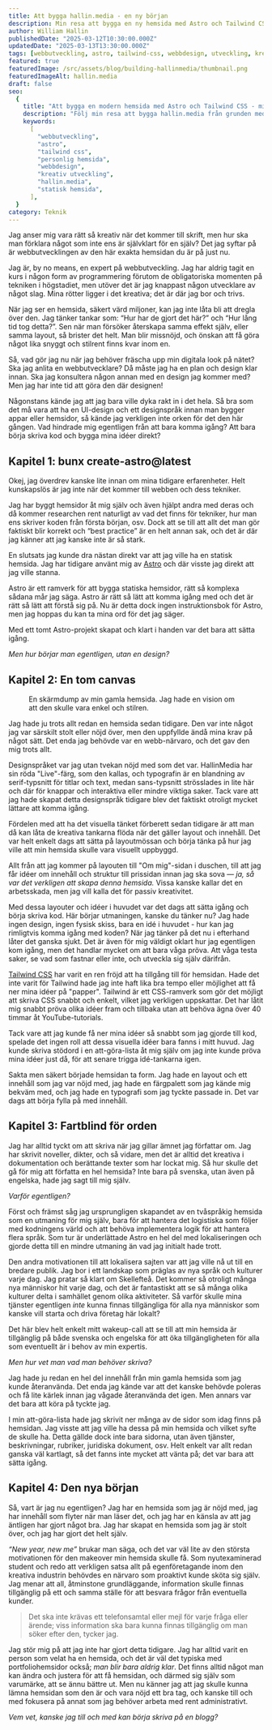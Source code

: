 ```yaml
---
title: Att bygga hallin.media - en ny början
description: Min resa att bygga en ny hemsida med Astro och Tailwind CSS, från idé till verklighet - utan designskisser men med kreativt självförtroende.
author: William Hallin
publishedDate: "2025-03-12T10:30:00.000Z"
updatedDate: "2025-03-13T13:30:00.000Z"
tags: [webbutveckling, astro, tailwind-css, webbdesign, utveckling, kreativitet]
featured: true
featuredImage: /src/assets/blog/building-hallinmedia/thumbnail.png
featuredImageAlt: hallin.media
draft: false
seo:
  {
    title: "Att bygga en modern hemsida med Astro och Tailwind CSS - min utvecklingsresa",
    description: "Följ min resa att bygga hallin.media från grunden med Astro och Tailwind CSS. En personlig berättelse om kreativ webbutveckling utan traditionella designskisser.",
    keywords:
      [
        "webbutveckling",
        "astro",
        "tailwind css",
        "personlig hemsida",
        "webbdesign",
        "kreativ utveckling",
        "hallin.media",
        "statisk hemsida",
      ],
  }
category: Teknik
---
```



Jag anser mig vara rätt så kreativ när det kommer till skrift, men hur ska man förklara något som inte ens är självklart för en själv? Det jag syftar på är webbutvecklingen av den här exakta hemsidan du är på just nu.

Jag är, by no means, en expert på webbutveckling. Jag har aldrig tagit en kurs i någon form av programmering förutom de obligatoriska momenten på tekniken i högstadiet, men utöver det är jag knappast någon utvecklare av något slag. Mina rötter ligger i det kreativa; det är där jag bor och trivs.

När jag ser en hemsida, säkert värd miljoner, kan jag inte låta bli att dregla över den. Jag tänker tankar som: “Hur har de gjort det här?” och “Hur lång tid tog detta?”. Sen när man försöker återskapa samma effekt själv, eller samma layout, så brister det helt. Man blir missnöjd, och önskan att få göra något lika snyggt och stilrent finns kvar inom en.

Så, vad gör jag nu när jag behöver fräscha upp min digitala look på nätet? Ska jag anlita en webbutvecklare? Då måste jag ha en plan och design klar innan. Ska jag konsultera någon annan med en design jag kommer med? Men jag har inte tid att göra den där designen!

Någonstans kände jag att jag bara ville dyka rakt in i det hela. Så bra som det må vara att ha en UI-design och ett designspråk innan man bygger appar eller hemsidor, så kände jag verkligen inte orken för det den här gången. Vad hindrade mig egentligen från att bara komma igång? Att bara börja skriva kod och bygga mina idéer direkt?

## Kapitel 1: bunx create-astro@latest

Okej, jag överdrev kanske lite innan om mina tidigare erfarenheter. Helt kunskapslös är jag inte när det kommer till webben och dess tekniker.

Jag har byggt hemsidor åt mig själv och även hjälpt andra med deras och då kommer researchen rent naturligt av vad det finns för tekniker, hur man ens skriver koden från första början, osv. Dock att se till att allt det man gör faktiskt blir korrekt och “best practice” är en helt annan sak, och det är där jag känner att jag kanske inte är så stark.

En slutsats jag kunde dra nästan direkt var att jag ville ha en statisk hemsida. Jag har tidigare använt mig av <a href="https://astro.build/" target="_blank" rel="noopener noreferrer">Astro</a> och där visste jag direkt att jag ville stanna.

Astro är ett ramverk för att bygga statiska hemsidor, rätt så komplexa sådana mår jag säga. Astro är rätt så lätt att komma igång med och det är rätt så lätt att förstå sig på. Nu är detta dock ingen instruktionsbok för Astro, men jag hoppas du kan ta mina ord för det jag säger.

Med ett tomt Astro-projekt skapat och klart i handen var det bara att sätta igång.

_Men hur börjar man egentligen, utan en design?_

## Kapitel 2: En tom canvas

<figure>
  <Picture
    src={ImgOldWebsite}
    alt="Skärmdump av HallinMedia hemsidan"
    width={1920}
    height={1080}
    widths={[640, 768, 1024, 1280, 1920]}
    formats={["avif", "webp"]}
    class="aspect-video rounded-lg object-cover shadow-sm select-none"
  />
  <figcaption class="text-center italic">
    En skärmdump av min gamla hemsida. Jag hade en vision om att den skulle vara
    enkel och stilren.
  </figcaption>
</figure>

Jag hade ju trots allt redan en hemsida sedan tidigare. Den var inte något jag var särskilt stolt eller nöjd över, men den uppfyllde ändå mina krav på något sätt. Det enda jag behövde var en webb-närvaro, och det gav den mig trots allt.

Designspråket var jag utan tvekan nöjd med som det var. HallinMedia har sin röda "Live"-färg, som den kallas, och typografin är en blandning av serif-typsnitt för titlar och text, medan sans-typsnitt strösslades in lite här och där för knappar och interaktiva eller mindre viktiga saker. Tack vare att jag hade skapat detta designspråk tidigare blev det faktiskt otroligt mycket lättare att komma igång.

Fördelen med att ha det visuella tänket förberett sedan tidigare är att man då kan låta de kreativa tankarna flöda när det gäller layout och innehåll. Det var helt enkelt dags att sätta på layoutmössan och börja tänka på hur jag ville att min hemsida skulle vara visuellt uppbyggd.

Allt från att jag kommer på layouten till "Om mig"-sidan i duschen, till att jag får idéer om innehåll och struktur till prissidan innan jag ska sova — _ja, så var det verkligen att skapa denna hemsida._ Vissa kanske kallar det en arbetsskada, men jag vill kalla det för passiv kreativitet.

Med dessa layouter och idéer i huvudet var det dags att sätta igång och börja skriva kod. Här börjar utmaningen, kanske du tänker nu? Jag hade ingen design, ingen fysisk skiss, bara en idé i huvudet - hur kan jag rimligtvis komma igång med koden? När jag tänker på det nu i efterhand låter det ganska sjukt. Det är även för mig väldigt oklart hur jag egentligen kom igång, men det handlar mycket om att bara våga pröva. Att våga testa saker, se vad som fastnar eller inte, och utveckla sig själv därifrån.

<a href="https://tailwindcss.com/">Tailwind CSS</a>
har varit en ren fröjd att ha tillgång till för hemsidan. Hade det inte varit
för Tailwind hade jag inte haft lika bra tempo eller möjlighet att få ner mina
idéer på "papper". Tailwind är ett CSS-ramverk som gör det möjligt att skriva
CSS snabbt och enkelt, vilket jag verkligen uppskattar. Det har låtit mig snabbt
pröva olika idéer fram och tillbaka utan att behöva ägna över 40 timmar åt
YouTube-tutorials.

Tack vare att jag kunde få ner mina idéer så snabbt som jag gjorde till kod, spelade det ingen roll att dessa visuella idéer bara fanns i mitt huvud. Jag kunde skriva stödord i en att-göra-lista åt mig själv om jag inte kunde pröva mina idéer just då, för att senare trigga idé-tankarna igen.

Sakta men säkert började hemsidan ta form. Jag hade en layout och ett innehåll som jag var nöjd med, jag hade en färgpalett som jag kände mig bekväm med, och jag hade en typografi som jag tyckte passade in. Det var dags att börja fylla på med innehåll.

## Kapitel 3: Fartblind för orden

Jag har alltid tyckt om att skriva när jag gillar ämnet jag författar om. Jag har skrivit noveller, dikter, och så vidare, men det är alltid det kreativa i dokumentation och berättande texter som har lockat mig. Så hur skulle det gå för mig att författa en hel hemsida? Inte bara på svenska, utan även på engelska, hade jag sagt till mig själv.

_Varför egentligen?_

Först och främst såg jag ursprungligen skapandet av en tvåspråkig hemsida som en utmaning för mig själv, bara för att hantera det logistiska som följer med kodningens värld och att behöva implementera logik för att hantera flera språk. Som tur är underlättade Astro en hel del med lokaliseringen och gjorde detta till en mindre utmaning än vad jag initialt hade trott.

Den andra motivationen till att lokalisera sajten var att jag ville nå ut till en bredare publik. Jag bor i ett landskap som präglas av nya språk och kulturer varje dag. Jag pratar så klart om Skellefteå. Det kommer så otroligt många nya människor hit varje dag, och det är fantastiskt att se så många olika kulturer delta i samhället genom olika aktiviteter. Så varför skulle mina tjänster egentligen _inte_ kunna finnas tillgängliga för alla nya människor som kanske vill starta och driva företag här lokalt?

Det här blev helt enkelt mitt wakeup-call att se till att min hemsida är tillgänglig på både svenska och engelska för att öka tillgängligheten för alla som eventuellt är i behov av min expertis.

_Men hur vet man vad man behöver skriva?_

Jag hade ju redan en hel del innehåll från min gamla hemsida som jag kunde återanvända. Det enda jag kände var att det kanske behövde poleras och få lite kärlek innan jag vågade återanvända det igen. Men annars var det bara att köra på tyckte jag.

I min att-göra-lista hade jag skrivit ner många av de sidor som idag finns på hemsidan. Jag visste att jag ville ha dessa på min hemsida och vilket syfte de skulle ha. Detta gällde dock inte bara sidorna, utan även tjänster, beskrivningar, rubriker, juridiska dokument, osv. Helt enkelt var allt redan ganska väl kartlagt, så det fanns inte mycket att vänta på; det var bara att sätta igång.

## Kapitel 4: Den nya början

Så, vart är jag nu egentligen? Jag har en hemsida som jag är nöjd med, jag har innehåll som flyter när man läser det, och jag har en känsla av att jag äntligen har gjort något bra. Jag har skapat en hemsida som jag är stolt över, och jag har gjort det helt själv.

_“New year, new me”_ brukar man säga, och det var väl lite av den största motivationen för den makeover min hemsida skulle få. Som nyutexaminerad student och redo att verkligen satsa allt på egenföretagande inom den kreativa industrin behövdes en närvaro som proaktivt kunde sköta sig själv. Jag menar att all, åtminstone grundläggande, information skulle finnas tillgänglig på ett och samma ställe för att besvara frågor från eventuella kunder.

> Det ska inte krävas ett telefonsamtal eller mejl för varje fråga eller ärende; viss information ska bara kunna finnas tillgänglig om man söker efter den, tycker jag.

Jag stör mig på att jag inte har gjort detta tidigare. Jag har alltid varit en person som velat ha en hemsida, och det är väl det typiska med portfoliohemsidor också; _man blir bara aldrig klar_. Det finns alltid något man kan ändra och justera för att få hemsidan, och därmed sig själv som varumärke, att se ännu bättre ut. Men nu känner jag att jag skulle kunna lämna hemsidan som den är och vara nöjd ett bra tag, och kanske till och med fokusera på annat som jag behöver arbeta med rent administrativt.

_Vem vet, kanske jag till och med kan börja skriva på en blogg?_
